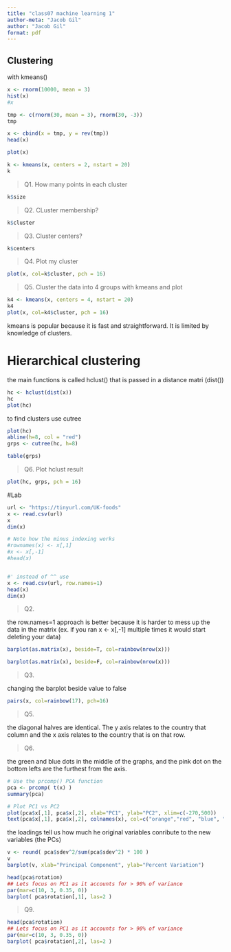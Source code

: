 ```yaml
---
title: "class07 machine learning 1"
author-meta: "Jacob Gil"
author: "Jacob Gil"
format: pdf
---
```


## Clustering 

with kmeans()

```r

x <- rnorm(10000, mean = 3)
hist(x)
#x

```

```r
tmp <- c(rnorm(30, mean = 3), rnorm(30, -3))
tmp

x <- cbind(x = tmp, y = rev(tmp))
head(x)

plot(x)

k <- kmeans(x, centers = 2, nstart = 20)
k
```
>Q1. How many points in each cluster

```r
k$size
```

>Q2. CLuster membership?

```r
k$cluster
```

>Q3. Cluster centers?

```r
k$centers
```

>Q4. Plot my cluster

```r
plot(x, col=k$cluster, pch = 16)
```

>Q5. Cluster the data into 4 groups with kmeans and plot

```r
k4 <- kmeans(x, centers = 4, nstart = 20)
k4
plot(x, col=k4$cluster, pch = 16)

```
kmeans is popular because it is fast and straightforward. It is limited by knowledge of clusters.

# Hierarchical clustering

the main functions is called hclust() that is passed in a distance matri (dist())

```r
hc <- hclust(dist(x))
hc
plot(hc)

```

to find clusters use cutree 

```r
plot(hc)
abline(h=8, col = "red")
grps <- cutree(hc, h=8)

table(grps)
```
>Q6. Plot hclust result

```r
plot(hc, grps, pch = 16)

```

#Lab

```r
url <- "https://tinyurl.com/UK-foods"
x <- read.csv(url)
x
dim(x)

# Note how the minus indexing works
#rownames(x) <- x[,1]
#x <- x[,-1]
#head(x)


#' instead of ^^ use
x <- read.csv(url, row.names=1)
head(x)
dim(x)
```
>Q2. 

the row.names=1 approach is better because it is harder to mess up the data in the matrix (ex. if you ran x <- x[,-1] multiple times it would start deleting your data)

```r
barplot(as.matrix(x), beside=T, col=rainbow(nrow(x)))

barplot(as.matrix(x), beside=F, col=rainbow(nrow(x)))
```
>Q3.

changing the barplot beside value to false

```r
pairs(x, col=rainbow(17), pch=16)
```

>Q5.

the diagonal halves are identical. The y axis relates to the country that column and the x axis relates to the country that is on that row.

>Q6.

the green and blue dots in the middle of the graphs, and the pink dot on the bottom lefts are the furthest from the axis.

```r
# Use the prcomp() PCA function 
pca <- prcomp( t(x) )
summary(pca)
```
```r
# Plot PC1 vs PC2
plot(pca$x[,1], pca$x[,2], xlab="PC1", ylab="PC2", xlim=c(-270,500))
text(pca$x[,1], pca$x[,2], colnames(x), col=c("orange","red", "blue", "green"))
```
the loadings tell us how much he original variables conribute to the new variables (the PCs)
```r
v <- round( pca$sdev^2/sum(pca$sdev^2) * 100 )
v
barplot(v, xlab="Principal Component", ylab="Percent Variation")
```


```r
head(pca$rotation)
## Lets focus on PC1 as it accounts for > 90% of variance 
par(mar=c(10, 3, 0.35, 0))
barplot( pca$rotation[,1], las=2 )
```

>Q9.

```r
head(pca$rotation)
## Lets focus on PC1 as it accounts for > 90% of variance 
par(mar=c(10, 3, 0.35, 0))
barplot( pca$rotation[,2], las=2 )
```

